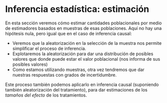 # Inferencia estadística: estimación

En esta sección veremos cómo estimar cantidades poblacionales
por medio de estimadores basados en muestras de esas poblaciones. 
Aquí no hay una hipótesis nula, pero igual que en el caso de inferencia causal: 

- Veremos que la aleatorización en la selección de la muestra nos permite simplificar el proceso de inferencia. 
- Explotaremos la aleatorización para dar una distribución de posibles valores que donde puede estar el valor poblacional (nos informa de sus posibles valores)
- Como estamos utilizando muestras, otra vez tendremos que dar nuestras respuestas con grados de incertidumbre.

Este proceso también podemos aplicarlo en inferencia causal (suponiendo también aleatorización del tratamiento), para dar estimaciones de los *tamaños del efecto* de los tratamientos.


